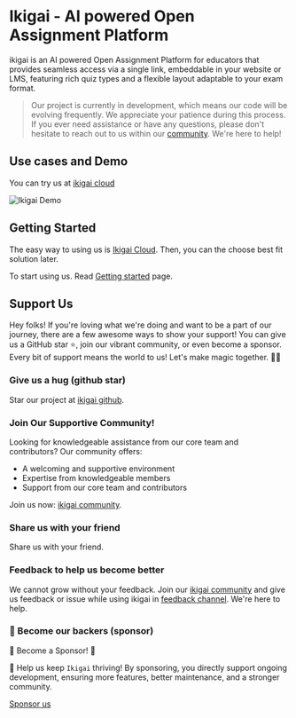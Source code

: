 # Ikigai - AI powered Open Assignment Platform

ikigai is an AI powered Open Assignment Platform for educators that provides seamless access via a single link, embeddable in your website or LMS, featuring rich quiz types and a flexible layout adaptable to your exam format.

> Our project is currently in development, which means our code will be evolving frequently. We appreciate your patience during this process.
> If you ever need assistance or have any questions, please don't hesitate to reach out to us within our [community](https://discord.gg/XuYWkn6kUS). We're here to help!

## Use cases and Demo

You can try us at [ikigai cloud](https://cloud.ikigai.li)

![Ikigai Demo](https://raw.githubusercontent.com/ikigai-hq/ikigai/master/assets/demo.png)

## Getting Started

The easy way to using us is [Ikigai Cloud](https://cloud.ikigai.li). Then, you can the choose best fit solution later.

To start using us. Read [Getting started](/getting-started) page.

## Support Us

Hey folks! If you're loving what we're doing and want to be a part of our journey, there are a few awesome ways to show your support!
You can give us a GitHub star ⭐️, join our vibrant community, or even become a sponsor.
Every bit of support means the world to us! Let's make magic together. 🚀💫

### Give us a hug (github star)

Star our project at [ikigai github](https://github.com/ikigai-hq/ikigai).

### Join Our Supportive Community!

Looking for knowledgeable assistance from our core team and contributors? Our community offers:

- A welcoming and supportive environment
- Expertise from knowledgeable members
- Support from our core team and contributors

Join us now: [ikigai community](https://discord.gg/XuYWkn6kUS).

### Share us with your friend

Share us with your friend.

### Feedback to help us become better

We cannot grow without your feedback.
Join our [ikigai community](https://discord.gg/XuYWkn6kUS) and give us feedback or issue while using ikigai in [feedback channel](https://discord.com/channels/1200697748601704540/1243779487473336380).
We're here to help.

### 🚀 Become our backers (sponsor)

🌟 Become a Sponsor! 🌟

🚀 Help us keep `Ikigai` thriving! By sponsoring, you directly support ongoing development, ensuring more features, better maintenance, and a stronger community.

[Sponsor us](https://github.com/sponsors/ikigai-hq)
